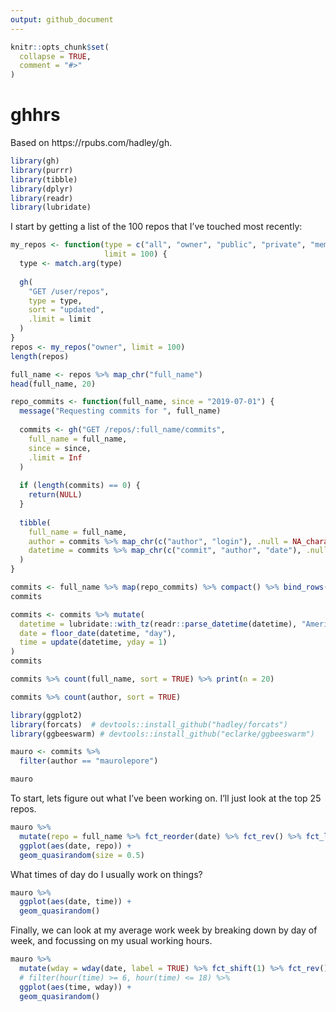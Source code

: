 ```yaml
---
output: github_document
---
```


<!-- README.md is generated from README.Rmd. Please edit that file -->

```r
knitr::opts_chunk$set(
  collapse = TRUE,
  comment = "#>"
)
```

# ghhrs

Based on https://rpubs.com/hadley/gh.

```r
library(gh)
library(purrr)
library(tibble)
library(dplyr)
library(readr)
library(lubridate)
```

I start by getting a list of the 100 repos that I’ve touched most recently:

```r
my_repos <- function(type = c("all", "owner", "public", "private", "member"), 
                     limit = 100) {
  type <- match.arg(type)
  
  gh(
    "GET /user/repos",
    type = type, 
    sort = "updated",
    .limit = limit
  )
}
repos <- my_repos("owner", limit = 100)
length(repos)

full_name <- repos %>% map_chr("full_name")
head(full_name, 20)

repo_commits <- function(full_name, since = "2019-07-01") {
  message("Requesting commits for ", full_name)
  
  commits <- gh("GET /repos/:full_name/commits", 
    full_name = full_name, 
    since = since,
    .limit = Inf
  )
  
  if (length(commits) == 0) {
    return(NULL)
  }
  
  tibble(
    full_name = full_name,
    author = commits %>% map_chr(c("author", "login"), .null = NA_character_),
    datetime = commits %>% map_chr(c("commit", "author", "date"), .null = NA_character_)
  )
}

commits <- full_name %>% map(repo_commits) %>% compact() %>% bind_rows()
commits
```

```r
commits <- commits %>% mutate(
  datetime = lubridate::with_tz(readr::parse_datetime(datetime), "America/Chicago"),
  date = floor_date(datetime, "day"),
  time = update(datetime, yday = 1)
)
commits
```

```r
commits %>% count(full_name, sort = TRUE) %>% print(n = 20)

commits %>% count(author, sort = TRUE)
```

```r
library(ggplot2)
library(forcats)  # devtools::install_github("hadley/forcats")
library(ggbeeswarm) # devtools::install_github("eclarke/ggbeeswarm")
```

```r
mauro <- commits %>% 
  filter(author == "maurolepore")

mauro
```

To start, lets figure out what I’ve been working on. I’ll just look at the top 25 repos.

```r
mauro %>% 
  mutate(repo = full_name %>% fct_reorder(date) %>% fct_rev() %>% fct_lump(25)) %>% 
  ggplot(aes(date, repo)) + 
  geom_quasirandom(size = 0.5)
```

What times of day do I usually work on things?

```r
mauro %>% 
  ggplot(aes(date, time)) + 
  geom_quasirandom()
```

Finally, we can look at my average work week by breaking down by day of week, and focussing on my usual working hours.

```r
mauro %>% 
  mutate(wday = wday(date, label = TRUE) %>% fct_shift(1) %>% fct_rev()) %>% 
  # filter(hour(time) >= 6, hour(time) <= 18) %>% 
  ggplot(aes(time, wday)) + 
  geom_quasirandom() 
```

